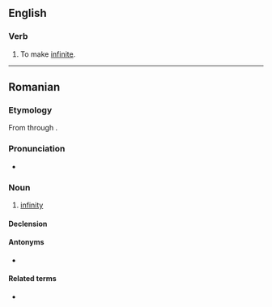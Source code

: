 ==English==

===Verb===
{{en-verb}}

# {{lb|en|transitive}} To make [[infinite]].

----

==Romanian==

===Etymology===
From {{etyl|la|ro}} {{m|la|infinitas}} through {{etyl|fr|ro}} {{m|fr|infinité}}.

===Pronunciation===
* {{IPA|ro|[in.fi.niˈta.te]}}

===Noun===
{{ro-noun|f|infinități}}

# [[infinity]]

====Declension====
{{ro-noun-f-tate|infini}}

====Antonyms====
* {{l|ro|finitate}}

====Related terms====
* {{l|ro|infinit}}